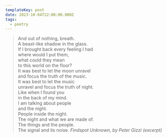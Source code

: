 ```yaml
---
templateKey: post
date: 2023-10-04T22:00:00.000Z
tags:
  - poetry
---
```

> And out of nothing, breath.<br/>
> A beast-like shadow in the glass.<br/>
> If I brought back every feeling I had<br/>
> where would I put them,<br/>
> what could they mean<br/>
> to this world on the floor?<br/>
> It was best to let the moon unravel<br/>
> and focus the truth of the music.<br/>
> It was best to let the music<br/>
> unravel and focus the truth of night.<br/>
> Like when I found you<br/>
> in the back of my mind.<br/>
> I am talking about people<br/>
> and the night.<br/>
> People inside the night.<br/>
> The night and what we are made of.<br/>
> The things and the people.<br/>
> The signal and its noise.
> <cite>Findspot Unknown, by Peter Gizzi (excerpt)</cite>
